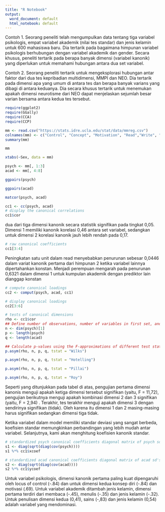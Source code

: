 ---
title: "R Notebook"
output:
  word_document: default
  html_notebook: default
---

Contoh 1. Seorang peneliti telah mengumpulkan data tentang tiga variabel psikologis, empat variabel akademik (nilai tes standar) dan jenis kelamin untuk 600 mahasiswa baru. Dia tertarik pada bagaimana himpunan variabel psikologis berhubungan dengan variabel akademik dan gender. Secara khusus, peneliti tertarik pada berapa banyak dimensi (variabel kanonik) yang diperlukan untuk memahami hubungan antara dua set variabel.

Contoh 2. Seorang peneliti tertarik untuk mengeksplorasi hubungan antar faktor dari dua tes kepribadian multidimensi, MMPI dan NEO. Dia tertarik pada dimensi apa yang umum di antara tes dan berapa banyak varians yang dibagi di antara keduanya. Dia secara khusus tertarik untuk menemukan apakah dimensi neurotisme dari NEO dapat menjelaskan sejumlah besar varian bersama antara kedua tes tersebut.



```{r}
require(ggplot2)
require(GGally)
require(CCA)
require(CCP)
```

```{r}
mm <- read.csv("https://stats.idre.ucla.edu/stat/data/mmreg.csv")
colnames(mm) <- c("Control", "Concept", "Motivation", "Read","Write", "Math", "Science", "Sex")
summary(mm)
```

```{r}
mm
```


```{r}
xtabs(~Sex, data = mm)
```

```{r}
psych <- mm[, 1:3]
acad <- mm[, 4:8]

ggpairs(psych)
```

```{r}
ggpairs(acad)
```

```{r}
matcor(psych, acad)
```

```{r}
cc1 <- cc(psych, acad)
# display the canonical correlations
cc1$cor
```
dua dari tiga dimensi kanonik secara statistik signifikan pada tingkat 0,05. Dimensi 1 memiliki kanonik korelasi 0,46 antara set variabel, sedangkan untuk dimensi 2 korelasi kanonik jauh lebih rendah pada 0,17.



```{r}
# raw canonical coefficients
cc1[3:4]
```

Peningkatan satu unit dalam read menyebabkan penurunan sebesar 0,0446 dalam variat kanonik pertama dari himpunan 2 ketika variabel lainnya dipertahankan konstan. Menjadi perempuan mengarah pada penurunan 0,6321 dalam dimensi 1 untuk kumpulan akademik dengan prediktor lain dianggap konstan


```{r}
# compute canonical loadings
cc2 <- comput(psych, acad, cc1)

# display canonical loadings
cc2[3:6]
```

```{r}
# tests of canonical dimensions
rho <- cc1$cor
## Define number of observations, number of variables in first set, and number of variables in the second set.
n <- dim(psych)[1]
p <- length(psych)
q <- length(acad)

## Calculate p-values using the F-approximations of different test statistics:
p.asym(rho, n, p, q, tstat = "Wilks")
```

```{r}
p.asym(rho, n, p, q, tstat = "Hotelling")
```

```{r}
p.asym(rho, n, p, q, tstat = "Pillai")
```

```{r}
p.asym(rho, n, p, q, tstat = "Roy")
```

Seperti yang ditunjukkan pada tabel di atas, pengujian pertama dimensi kanonis menguji apakah ketiga dimensi tersebut signifikan (yaitu, F = 11,72), pengujian berikutnya menguji apakah kombinasi dimensi 2 dan 3 signifikan (yaitu, F = 2,94) . Terakhir, tes terakhir menguji apakah dimensi 3 dengan sendirinya signifikan (tidak). Oleh karena itu dimensi 1 dan 2 masing-masing harus signifikan sedangkan dimensi tiga tidak.



Ketika variabel dalam model memiliki standar deviasi yang sangat berbeda, koefisien standar memungkinkan perbandingan yang lebih mudah antar variabel. Selanjutnya, kami akan menghitung koefisien kanonik standar.
```{r}
# standardized psych canonical coefficients diagonal matrix of psych sd's
s1 <- diag(sqrt(diag(cov(psych))))
s1 %*% cc1$xcoef
```


```{r}
# standardized acad canonical coefficients diagonal matrix of acad sd's
s2 <- diag(sqrt(diag(cov(acad))))
s2 %*% cc1$ycoef
```

Untuk variabel psikologis, dimensi kanonik pertama paling kuat dipengaruhi oleh locus of control (-.84) dan untuk dimensi kedua konsep diri (-.84) dan motivasi (.69). Untuk variabel akademik ditambah jenis kelamin, dimensi pertama terdiri dari membaca (-.45), menulis (-.35) dan jenis kelamin (-.32). Untuk penulisan dimensi kedua (0,41), sains (-,83) dan jenis kelamin (0,54) adalah variabel yang mendominasi.


